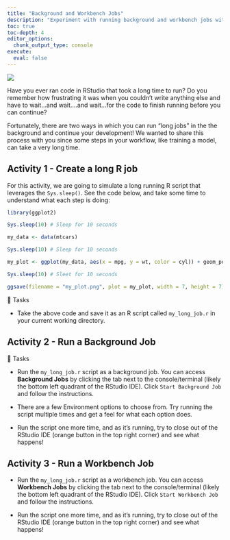 ```yaml
---
title: "Background and Workbench Jobs"
description: "Experiment with running background and workbench jobs within Posit Workbench."
toc: true
toc-depth: 4
editor_options: 
  chunk_output_type: console
execute: 
  eval: false
---
```


![](images/logo-workbench-full-color.svg){fig-align="center"}

Have you ever ran code in RStudio that took a long time to run? Do you remember how frustrating it was when you couldn't write anything else and have to wait...and wait....and wait...for the code to finish running before you can continue?

Fortunately, there are two ways in which you can run "long jobs" in the the background and continue your development! We wanted to share this process with you since some steps in your workflow, like training a model, can take a very long time.

## Activity 1 - Create a long R job

For this activity, we are going to simulate a long running R script that leverages the `Sys.sleep()`. See the code below, and take some time to understand what each step is doing:

``` r
library(ggplot2)

Sys.sleep(10) # Sleep for 10 seconds

my_data <- data(mtcars)

Sys.sleep(10) # Sleep for 10 seconds

my_plot <- ggplot(my_data, aes(x = mpg, y = wt, color = cyl)) + geom_point

Sys.sleep(10) # Sleet for 10 seconds

ggsave(filename = "my_plot.png", plot = my_plot, width = 7, height = 7)
```

🔄 Tasks

-   Take the above code and save it as an R script called `my_long_job.r` in your current working directory.

## Activity 2 - Run a Background Job

🔄 Tasks

-   Run the `my_long_job.r` script as a background job. You can access **Background Jobs** by clicking the tab next to the console/terminal (likely the bottom left quadrant of the RStudio IDE). Click `Start Background Job` and follow the instructions.

-   There are a few Environment options to choose from. Try running the script multiple times and get a feel for what each option does.

-   Run the script one more time, and as it's running, try to close out of the RStudio IDE (orange button in the top right corner) and see what happens!

## Activity 3 - Run a Workbench Job

-   Run the `my_long_job.r` script as a workbench job. You can access **Workbench Jobs** by clicking the tab next to the console/terminal (likely the bottom left quadrant of the RStudio IDE). Click `Start Workbench Job` and follow the instructions.

-   Run the script one more time, and as it's running, try to close out of the RStudio IDE (orange button in the top right corner) and see what happens!
